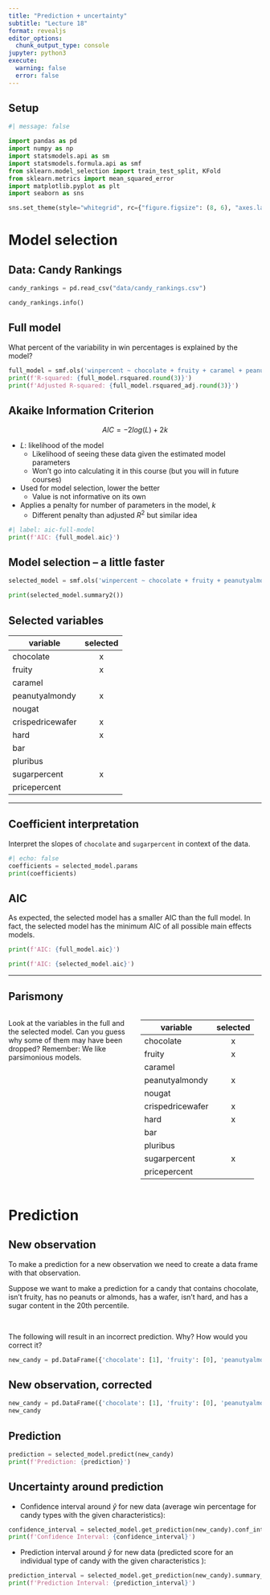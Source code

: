 ```yaml
---
title: "Prediction + uncertainty"
subtitle: "Lecture 18"
format: revealjs
editor_options: 
  chunk_output_type: console
jupyter: python3
execute:
  warning: false
  error: false
---
```


## Setup {.smaller}

```python
#| message: false

import pandas as pd
import numpy as np
import statsmodels.api as sm
import statsmodels.formula.api as smf
from sklearn.model_selection import train_test_split, KFold
from sklearn.metrics import mean_squared_error
import matplotlib.pyplot as plt
import seaborn as sns

sns.set_theme(style="whitegrid", rc={"figure.figsize": (8, 6), "axes.labelsize": 16, "xtick.labelsize": 14, "ytick.labelsize": 14})

```

# Model selection

## Data: Candy Rankings {.smaller}

```python
candy_rankings = pd.read_csv("data/candy_rankings.csv")

candy_rankings.info()
```

## Full model {.smaller}

::: question
What percent of the variability in win percentages is explained by the model?
:::

```python
full_model = smf.ols('winpercent ~ chocolate + fruity + caramel + peanutyalmondy + nougat + crispedricewafer + hard + bar + pluribus + sugarpercent + pricepercent', data=candy_rankings).fit()
print(f'R-squared: {full_model.rsquared.round(3)}')
print(f'Adjusted R-squared: {full_model.rsquared_adj.round(3)}')
```

## Akaike Information Criterion {.smaller}

$$ AIC = -2log(L) + 2k $$

::: incremental
-   $L$: likelihood of the model
    -   Likelihood of seeing these data given the estimated model parameters
    -   Won't go into calculating it in this course (but you will in future courses)
-   Used for model selection, lower the better
    -   Value is not informative on its own
-   Applies a penalty for number of parameters in the model, $k$
    -   Different penalty than adjusted $R^2$ but similar idea
:::

::: fragment
```python
#| label: aic-full-model
print(f'AIC: {full_model.aic}')
```
:::

## Model selection -- a little faster {.smaller}

```python
selected_model = smf.ols('winpercent ~ chocolate + fruity + peanutyalmondy + crispedricewafer + hard + sugarpercent', data=candy_rankings).fit()
```

```python
print(selected_model.summary2())
```

## Selected variables {.smaller}

| variable         | selected |
|------------------|:--------:|
| chocolate        |    x     |
| fruity           |    x     |
| caramel          |          |
| peanutyalmondy   |    x     |
| nougat           |          |
| crispedricewafer |    x     |
| hard             |    x     |
| bar              |          |
| pluribus         |          |
| sugarpercent     |    x     |
| pricepercent     |          |

------------------------------------------------------------------------

## Coefficient interpretation {.smaller}

::: question
Interpret the slopes of `chocolate` and `sugarpercent` in context of the data.
:::

```python
#| echo: false
coefficients = selected_model.params
print(coefficients)
```

## AIC {.smaller}

As expected, the selected model has a smaller AIC than the full model.
In fact, the selected model has the minimum AIC of all possible main effects models.

```python
print(f'AIC: {full_model.aic}')
```

```python
print(f'AIC: {selected_model.aic}')
```

------------------------------------------------------------------------

## Parismony {.smaller}

::: columns
::: {.column width="50%"}
::: question
Look at the variables in the full and the selected model.
Can you guess why some of them may have been dropped?
Remember: We like parsimonious models.
:::
:::

::: {.column width="50%"}
| variable         | selected |
|------------------|:--------:|
| chocolate        |    x     |
| fruity           |    x     |
| caramel          |          |
| peanutyalmondy   |    x     |
| nougat           |          |
| crispedricewafer |    x     |
| hard             |    x     |
| bar              |          |
| pluribus         |          |
| sugarpercent     |    x     |
| pricepercent     |          |
:::
:::

# Prediction

## New observation {.smaller}

To make a prediction for a new observation we need to create a data frame with that observation.

::: question
Suppose we want to make a prediction for a candy that contains chocolate, isn't fruity, has no peanuts or almonds, has a wafer, isn't hard, and has a sugar content in the 20th percentile.

<br>

The following will result in an incorrect prediction.
Why?
How would you correct it?
:::

```python
new_candy = pd.DataFrame({'chocolate': [1], 'fruity': [0], 'peanutyalmondy': [0], 'crispedricewafer': [1], 'hard': [0], 'sugarpercent': [20]})
```

## New observation, corrected {.smaller}

```python
new_candy = pd.DataFrame({'chocolate': [1], 'fruity': [0], 'peanutyalmondy': [0], 'crispedricewafer': [1], 'hard': [0], 'sugarpercent': [0.20]})
new_candy
```

## Prediction {.smaller}

```python
prediction = selected_model.predict(new_candy)
print(f'Prediction: {prediction}')
```

## Uncertainty around prediction {.smaller}

::: fragment
-   Confidence interval around $\hat{y}$ for new data (average win percentage for candy types with the given characteristics):

```python
confidence_interval = selected_model.get_prediction(new_candy).conf_int()
print(f'Confidence Interval: {confidence_interval}')
```
:::

::: fragment
-   Prediction interval around $\hat{y}$ for new data (predicted score for an individual type of candy with the given characteristics ):

```python
prediction_interval = selected_model.get_prediction(new_candy).summary_frame(alpha=0.05)
print(f'Prediction Interval: {prediction_interval}')
```
:::
